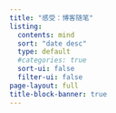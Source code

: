 ```yaml
---
title: "感受：博客随笔"
listing:
  contents: mind
  sort: "date desc"
  type: default
  #categories: true
  sort-ui: false
  filter-ui: false
page-layout: full
title-block-banner: true
---
```


